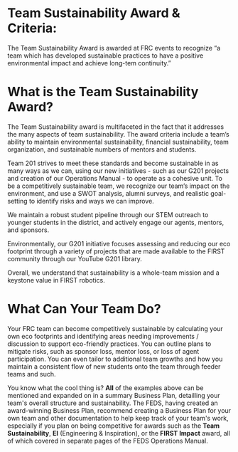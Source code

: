 # Team Sustainability Award & Criteria:
The Team Sustainability Award is awarded at FRC events to recognize “a team which has developed sustainable practices to have a positive environmental impact and achieve long-tem continuity.” 

# What is the Team Sustainability Award?
The Team Sustainability award is multifaceted in the fact that it addresses the many aspects of team sustainability. The award criteria include a team’s ability to maintain environmental sustainability, financial sustainability, team organization, and sustainable numbers of mentors and students.

Team 201 strives to meet these standards and become sustainable in as many ways as we can, using our new initiatives - such as our G201 projects and creation of our Operations Manual - to operate as a cohesive unit. To be a competitively sustainable team, we recognize our team’s impact on the environment, and use a SWOT analysis, alumni surveys, and realistic goal-setting to identify risks and ways we can improve. 

We maintain a robust student pipeline through our STEM outreach to younger students in the district, and actively engage our agents, mentors, and sponsors. 

Environmentally, our G201 initiative focuses assessing and reducing our eco footprint through a variety of projects that are made available to the FIRST community through our YouTube G201 library. 

Overall, we understand that sustainability is a whole-team mission and a keystone value in FIRST robotics.

# What Can Your Team Do?
Your FRC team can become competitively sustainable by calculating your own eco footprints and identifying areas needing improvements / discussion to support eco-friendly practices. You can outline plans to mitigate risks, such as sponsor loss, mentor loss, or loss of agent participation. You can even tailor to additional team growths and how you maintain a consistent flow of new students onto the team through feeder teams and such.

You know what the cool thing is? **All** of the examples above can be mentioned and expanded on in a summary Business Plan, detailling your team's overall structure and sustainability. The FEDS, having created an award-winning Business Plan, recommend creating a Business Plan for your own team and other documentation to help keep track of your team's work, especially if you plan on being competitive for awards such as the **Team Sustainability**, **EI** (Engineering & Inspiration), or the **FIRST Impact** award, all of which covered in separate pages of the FEDS Operations Manual.
